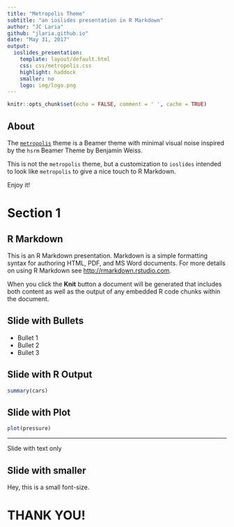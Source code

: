 ```yaml
---
title: "Metropolis Theme"
subtitle: "an ioslides presentation in R Markdown"
author: "JC Laria"
github: "jlaria.github.io"
date: "May 31, 2017"    
output: 
  ioslides_presentation:
    template: layout/default.html
    css: css/metropolis.css
    highlight: haddock
    smaller: no
    logo: img/logo.png
---
```



```r
knitr::opts_chunk$set(echo = FALSE, comment = ' ', cache = TRUE)
```

## About

The [`metropolis`](https://github.com/matze/mtheme) theme is a Beamer theme with minimal visual noise
inspired by the `hsrm` Beamer Theme by Benjamin Weiss.

This is not the `metropolis` theme, but a customization to `ioslides` intended to look like `metropolis` to give a nice touch to R Markdown.

Enjoy it!

# Section 1

## R Markdown

This is an R Markdown presentation. Markdown is a simple formatting syntax for authoring HTML, PDF, and MS Word documents. For more details on using R Markdown see <http://rmarkdown.rstudio.com>.

When you click the **Knit** button a document will be generated that includes both content as well as the output of any embedded R code chunks within the document.

## Slide with Bullets

- Bullet 1
- Bullet 2
- Bullet 3

## Slide with R Output

```r
summary(cars)
```

## Slide with Plot

```r
plot(pressure)
```


---

Slide with text only

## Slide with smaller{.smaller}

Hey, this is a small font-size.


# THANK YOU!
